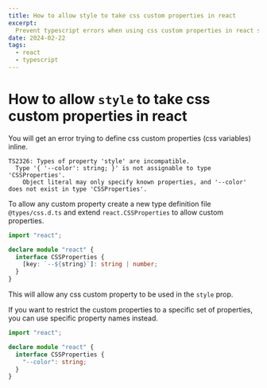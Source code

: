 ```yaml
---
title: How to allow style to take css custom properties in react
excerpt:
  Prevent typescript errors when using css custom properties in react style prop without compromising type-safety.
date: 2024-02-22
tags: 
  - react
  - typescript
---
```


# How to allow `style` to take css custom properties in react

You will get an error trying to define css custom properties (css variables) inline.

```
TS2326: Types of property 'style' are incompatible.
  Type '{ '--color': string; }' is not assignable to type 'CSSProperties'.
    Object literal may only specify known properties, and '--color' does not exist in type 'CSSProperties'.
```

To allow any custom property create a new type definition file `@types/css.d.ts` and extend `react.CSSProperties` to allow custom properties.

```ts
import "react";

declare module "react" {
  interface CSSProperties {
    [key: `--${string}`]: string | number;
  }
}
```

This will allow any css custom property to be used in the `style` prop.

If you want to restrict the custom properties to a specific set of properties, you can use specific property names instead.

```ts
import "react";

declare module "react" {
  interface CSSProperties {
    "--color": string;
  }
}
```
